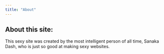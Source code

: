 ```yaml
---
title: "About"
---
```


## About this site:

This sexy site was created by the most intelligent person of all time, Sanaka Dash, who is just so good at making sexy websites.
